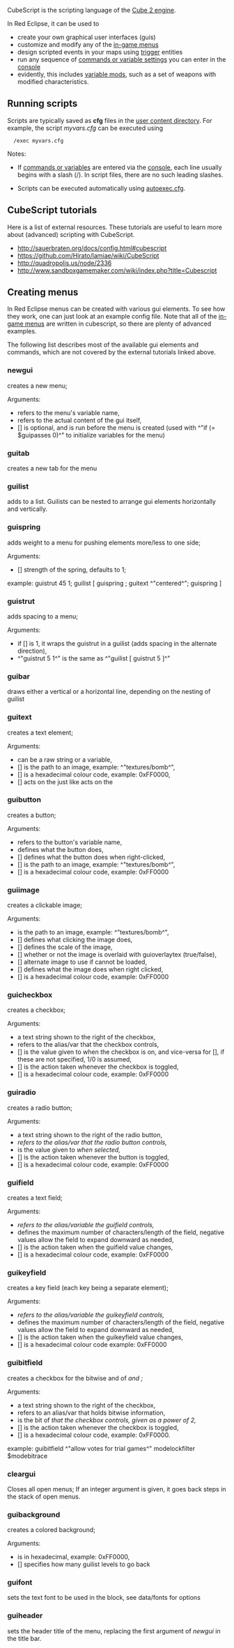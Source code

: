 CubeScript is the scripting language of the [http://cubeengine.com/ Cube 2 engine]. 

In Red Eclipse, it can be used to

* create your own graphical user interfaces (guis)
* customize and modify any of the [http://svn.icculus.org/redeclipse/config/menus in-game menus]
* design scripted events in your maps using [[Entity_Linking#Scriptable_Events|trigger]] entities
* run any sequence of [[Vars_and_Commands_Tables|commands or variable settings]] you can enter in the [[console]]
* evidently, this includes [[Variables|variable mods]], such as a set of weapons with modified characteristics.


==Running scripts==

Scripts are typically saved as '''cfg''' files in the [[Game_Settings#User_Content|user content directory]]. For example, the script ''myvars.cfg'' can be executed using
   /exec myvars.cfg

Notes:

*If [[Vars_and_Commands_Tables|commands or variables]] are entered via the [[console]], each line usually begins with a slash (/). In script files, there are no such leading slashes.

*Scripts can be executed automatically using [[Game_Settings#autoexec.cfg|autoexec.cfg]].


==CubeScript tutorials==

Here is a list of external resources. These tutorials are useful to learn more about (advanced) scripting with CubeScript.

* http://sauerbraten.org/docs/config.html#cubescript<br>
* https://github.com/Hirato/lamiae/wiki/CubeScript<br>
* http://quadropolis.us/node/2336<br>
* http://www.sandboxgamemaker.com/wiki/index.php?title=Cubescript


==Creating menus==

In Red Eclipse menus can be created with various gui elements. To see how they work, one can just look at an example config file. Note that all of the [http://svn.icculus.org/redeclipse/config/menus in-game menus] are written in cubescript, so there are plenty of advanced examples.

The following list describes most of the available gui elements and commands, which are not covered by the external tutorials linked above.


===newgui=== 
creates a new menu;

Arguments:
*<name> refers to the menu's variable name,
*<content> refers to the actual content of the gui itself,
*[<initscript>] is optional, and is run before the menu is created (used with ^"if (= $guipasses 0)^" to initialize variables for the menu)

===guitab=== 
creates a new tab for the menu

===guilist=== 
adds <content> to a list. Guilists can be nested to arrange gui elements horizontally and vertically.

===guispring=== 
adds weight to a menu for pushing elements more/less to one side;

Arguments:
*[<value>] strength of the spring, defaults to 1;
example: guistrut 45 1; guilist [ guispring ; guitext ^"centered^"; guispring ]

===guistrut=== 
adds spacing to a menu;

Arguments:
*if [<bool>] is 1, it wraps the guistrut in a guilist (adds spacing in the alternate direction),
*^"guistrut 5 1^" is the same as ^"guilist [ guistrut 5 ]^"

===guibar=== 
draws either a vertical or a horizontal line, depending on the nesting of guilist

===guitext=== 
creates a text element;

Arguments:
*<text> can be a raw string or a variable,
*[<icon>] is the path to an image, example: ^"textures/bomb^",
*[<colour>] is a hexadecimal colour code, example: 0xFF0000, 
* [<iconcolour>] acts on the <icon> just like <colour> acts on the <text>

===guibutton=== 
creates a button;

Arguments:
*<name> refers to the button's variable name,
*<action> defines what the button does,
*[<alt-act>] defines what the button does when right-clicked,
*[<icon>] is the path to an image, example: ^"textures/bomb^",
*[<colour>] is a hexadecimal colour code, example: 0xFF0000

===guiimage=== 
creates a clickable image;

Arguments:
*<path> is the path to an image, example: ^"textures/bomb^",
*[<action>] defines what clicking the image does,
*[<scale>] defines the scale of the image,
*[<overlaid>] whether or not the image is overlaid with guioverlaytex (true/false),
*[<alt-path>] alternate image to use if <path> cannot be loaded,
*[<alt-act>] defines what the image does when right clicked,
*[<colour>] is a hexadecimal colour code, example: 0xFF0000

===guicheckbox=== 
creates a checkbox;

Arguments:
*<name> a text string shown to the right of the checkbox,
*<varible> refers to the alias/var that the checkbox controls,
*[<on>] is the value given to <variable> when the checkbox is on, and vice-versa for [<off>], if these are not specified, 1/0 is assumed,
*[<onchange>] is the action taken whenever the checkbox is toggled,
*[<colour>] is a hexadecimal colour code, example: 0xFF0000

===guiradio=== 
creates a radio button;

Arguments:
*<name> a text string shown to the right of the radio button,
*<var> refers to the alias/var that the radio button controls,
*<value> is the value given to <var> when selected,
*[<onchange>] is the action taken whenever the button is toggled,
*[<colour>] is a hexadecimal colour code, example: 0xFF0000

===guifield=== 
creates a text field;

Arguments:
*<var> refers to the alias/variable the guifield controls,
*<maxlength> defines the maximum number of characters/length of the field, negative values allow the field to expand downward as needed,
*[<onchange>] is the action taken when the guifield value changes,
*[<colour>] is a hexadecimal colour code, example: 0xFF0000

===guikeyfield=== 
creates a key field (each key being a separate element);

Arguments:
*<var> refers to the alias/variable the guikeyfield controls,
*<maxlength> defines the maximum number of characters/length of the field, negative values allow the field to expand downward as needed,
*[<onchangge>] is the action taken when the guikeyfield value changes,
*[<colour>] is a hexadecimal colour code example: 0xFF0000

===guibitfield=== 
creates a checkbox for the bitwise and of <var> and <bit>;

Arguments:
*<name> a text string shown to the right of the checkbox,
*<varible> refers to an alias/var that holds bitwise information,
*<bit> is the bit of <var> that the checkbox controls, given as a power of 2,
*[<onchange>] is the action taken whenever the checkbox is toggled,
*[<colour>] is a hexadecimal colour code, example: 0xFF0000.
example: guibitfield ^"allow votes for trial games^" modelockfilter $modebitrace

===cleargui===
Closes all open menus; If an integer argument is given, it goes back steps in the stack of open menus.

===guibackground=== 
creates a colored background;

Arguments:
*<colour> is in hexadecimal, example: 0xFF0000,
*[<levels>] specifies how many guilist levels to go back

===guifont=== 
sets the text font to be used in the block, see data/fonts for options

===guiheader=== 
sets the header title of the menu, replacing the first argument of ''newgui'' in the title bar.